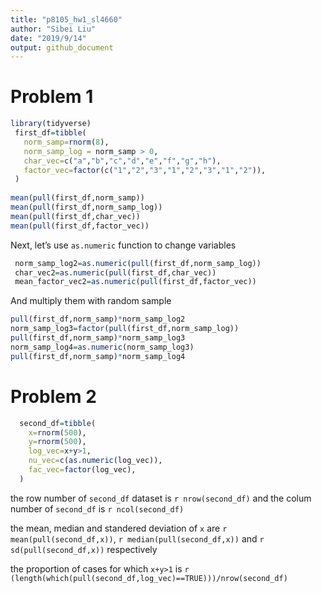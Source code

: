```yaml
---
title: "p8105_hw1_sl4660"
author: "Sibei Liu"
date: "2019/9/14"
output: github_document
---
```


# Problem 1

```r
library(tidyverse)
 first_df=tibble(
   norm_samp=rnorm(8),
   norm_samp_log = norm_samp > 0,
   char_vec=c("a","b","c","d","e","f","g","h"),
   factor_vec=factor(c("1","2","3","1","2","3","1","2")),
 )
 
mean(pull(first_df,norm_samp))
mean(pull(first_df,norm_samp_log))
mean(pull(first_df,char_vec))
mean(pull(first_df,factor_vec))
```

Next, let's use `as.numeric` function to change variables

```r
 norm_samp_log2=as.numeric(pull(first_df,norm_samp_log))
 char_vec2=as.numeric(pull(first_df,char_vec))
 mean_factor_vec2=as.numeric(pull(first_df,factor_vec))
```

And multiply them with random sample

```r
pull(first_df,norm_samp)*norm_samp_log2
norm_samp_log3=factor(pull(first_df,norm_samp_log))
pull(first_df,norm_samp)*norm_samp_log3
norm_samp_log4=as.numeric(norm_samp_log3)
pull(first_df,norm_samp)*norm_samp_log4
```

# Problem 2

```r
  second_df=tibble(
    x=rnorm(500),
    y=rnorm(500),
    log_vec=x+y>1,
    nu_vec=c(as.numeric(log_vec)),
    fac_vec=factor(log_vec),
  )
```

the row number of `second_df` dataset is `r nrow(second_df)` and the colum number of `second_df` is `r ncol(second_df)` 

the mean, median and standered deviation of `x` are `r mean(pull(second_df,x))`, `r median(pull(second_df,x))` and `r sd(pull(second_df,x))` respectively

 the proportion of cases for which `x+y>1` is `r (length(which(pull(second_df,log_vec)==TRUE)))/nrow(second_df)`